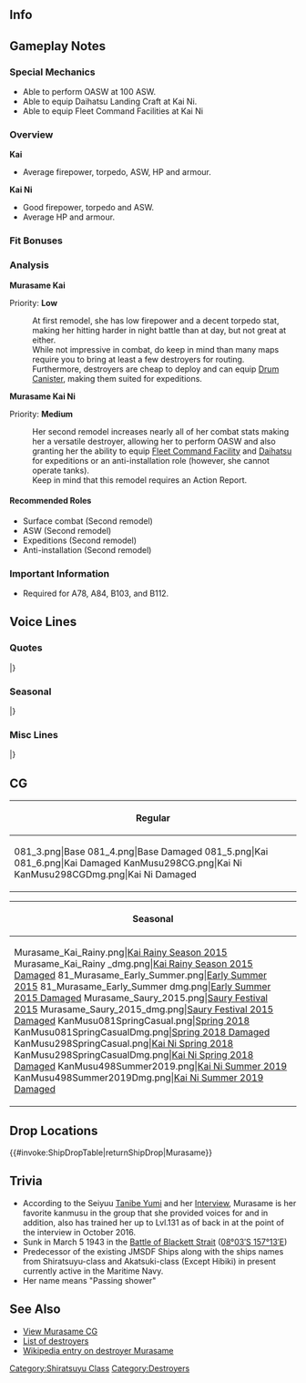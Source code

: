 ==Info==
{{KanmusuInfo|ID=081}}
{{KanmusuInfo|ID=081a}}
{{KanmusuInfo|ID=298}}

==Gameplay Notes==
===Special Mechanics===
* Able to perform OASW at 100 ASW.
* Able to equip Daihatsu Landing Craft at Kai Ni.
* Able to equip Fleet Command Facilities at Kai Ni

===Overview===
'''Kai'''
* Average firepower, torpedo, ASW, HP and armour.  

'''Kai Ni'''
* Good firepower, torpedo and ASW.
* Average HP and armour.

===Fit Bonuses===
{{:{{BASEPAGENAME}}/Equipment Bonuses}}
{{clear}}

===Analysis===
'''Murasame Kai'''

Priority: '''Low'''

:At first remodel, she has low firepower and a decent torpedo stat, making her hitting harder in night battle than at day, but not great at either.
:While not impressive in combat, do keep in mind than many maps require you to bring at least a few destroyers for routing.
:Furthermore, destroyers are cheap to deploy and can equip [[Drum Canister]], making them suited for expeditions.


'''Murasame Kai Ni''' 

Priority: '''Medium'''
:Her second remodel increases nearly all of her combat stats making her a versatile destroyer, allowing her to perform OASW and also granting her the ability to equip [[Fleet Command Facility]] and [[Daihatsu]] for expeditions or an anti-installation role (however, she cannot operate tanks).
:Keep in mind that this remodel requires an Action Report.

====Recommended Roles====
* Surface combat (Second remodel)
* ASW (Second remodel)
* Expeditions (Second remodel)
* Anti-installation (Second remodel)

===Important Information===
* Required for A78, A84, B103, and B112.

==Voice Lines==
===Quotes===
{{ShipquoteHeader}}
{{ShipquoteKai
|scenario = Introduction
|origin = はいはーい！白露型駆逐艦村雨だよ。みんな、よろしくね！
|translation = Yes, yes~! I'm the Shiratsuyu-class destroyer, Murasame. Nice to meet everyone!
|audio = Murasame-Introduction.ogg
}}
{{ShipquoteKai
|scenario = Introduction
|kai2 = yes
|origin = はいはい、お待たせ！そう？ごめんなさい、でもこれから村雨のうんといい所見せる！
|translation = Yes, yes~! Did I keep you waiting? I did?  I'm sorry, but from now on I'll do my utmost to show off all my best points!
|audio = MurasameKai2-Intro.mp3
}}
{{ShipquoteKai
|scenario = Library
|origin = 白露型駆逐艦3番艦、村雨よ。
雨の名前の駆逐艦群なんてお洒落よね？姉妹艦の夕立たちと一緒に第2駆逐隊を編成したの。 
鼠輸送ですって？失礼しちゃう、ガダルカナル島輸送作戦でも活躍したわ！
|translation = I'm the 3rd ship of the Shiratsuyu-class destroyers, Murasame.
Isn't naming destroyers after rain stylish?<ref>The original 6 ships of the Shiratsuyu-class were named after rain.</ref> I was part of the 2nd Destroyer Division with Yuudachi and my other sisters.<ref>DesDiv2 was made out of: Murasame, Yuudachi, Harusame and Samidare.</ref>
Tokyo Expresses? Pardon me, but I was very active in transport operations to Guadalcanal.<ref>The [https://en.wikipedia.org/wiki/Tokyo_Express Tokyo Express] was a high-speed transport run done in a single night to avoid Allied air attacks. She performed two such runs to Guadalcanal.</ref> 
|audio = Murasame-Library.ogg
}}
{{ShipquoteKai
|scenario = Secretary 1
|origin =はいはい！
|translation = Yes yes~!
|audio = Murasame-Sec1b.mp3
}}
{{ShipquoteKai
|scenario = Secretary 1
|kai = yes
|origin =はいはーい！
|translation = Yes yes~!
|audio = MurasameKai-Sec1.mp3
}}
{{ShipquoteKai
|scenario = Secretary 1
|kai2 = yes
|origin =はーいはーい！
|translation = Yes~ yes~!
|audio = MurasameKai2-Sec1b.mp3
}}
<!--{{ShipquoteKai
|scenario = Secretary 1
|kai2 = yes
|origin =ちょっといい村雨、呼んだ？
|translation = Did you call for the improved me?
|audio = MurasameKai2-Sec1.mp3
}}-->
{{ShipquoteKai
|scenario = Secretary 2
|origin = スタンバイＯＫよ！
|translation = I'm ready and waiting!
|audio = Murasame-Sec2.mp3
}}
{{ShipquoteKai
|scenario = Secretary 2
|kai = yes
|origin = 村雨は、スタンバイＯＫよ！
|translation = I'm ready and waiting!
|audio = MurasameKai-Sec2.mp3
}}
{{ShipquoteKai
|scenario = Secretary 2
|kai2 = yes
|origin = 提督、村雨は、スタンバイＯＫよ！
|translation = Admiral, I'm ready and waiting!
|audio = MurasameKai2-Sec2.mp3
}}
{{ShipquoteKai
|scenario = Secretary 3
|origin = えぇ、なになに？村雨に何の相談かしら？
|translation = Eh, what is it? What do you want to discuss with me?
|audio = Murasame-Sec3.mp3
}}
{{ShipquoteKai
|scenario = Secretary 3
|kai = yes
|origin = えぇ、なになに？私に何の相談かしら？
|translation = Eh, what is it? What do you want to discuss with me?
|audio = MurasameKai-Sec3.mp3
}}
{{ShipquoteKai
|scenario = Secretary 3
|kai2 = yes
|origin = なになーに？ちょっといい村雨に、いったい何の相談かしら？ん？
|translation = What is it? What could you want to discuss with the improved me? Hmm?
|audio = MurasameKai2-Sec3.mp3
}}
{{ShipquoteKai
|scenario = Secretary Idle
|kai = yes
|origin = そうですかー…この村雨を放置ですかー…。村雨そんな趣味ないから、かまってー！
|translation = I see... you're neglecting me... I don't have that kind of fetish, so pay attention to me!<ref>Meaning she isn't into BDSM [https://ja.wikipedia.org/wiki/%E6%94%BE%E7%BD%AE%E3%83%97%E3%83%AC%E3%82%A4 neglect play].</ref>
|audio = Murasame-Idle.ogg
}}
{{ShipquoteKai
|scenario = Secretary (Married)
|origin = 提督、元気ない時は村雨が元気分けてあげるから。はいっ！　どう？　元気でた？
|translation = When you're feeling down I'll cheer you up Admiral. Yes! How's that? Feeling better?
|audio = Murasame-Wedding_Line.ogg
}}
{{ShipquoteKai
|scenario = Wedding
|origin = 提督と二人っきりって、意外と楽しいかも。ね、私達って、相性いいのかな？
|translation = It's surprisingly fun just being alone together with you Admiral. Hey, we're pretty compatible right?
|audio = Murasame-Wedding.ogg
}}
{{ShipquoteKai
|scenario = Player's Score
|origin = 提督、連絡が入っているよ。
|translation = Looks like a message has come for you Admiral.
|audio = Murasame-Looking_At_Scores.ogg
}}
{{ShipquoteKai
|scenario = Joining the Fleet
|origin = 村雨いっきまーす！
|translation = Murasame moving out~!
|audio = Murasame-Joining_A_Fleet.ogg
}}
{{ShipquoteKai
|scenario = Joining the Fleet
|kai2 = yes
|origin = 村雨、出ます。さあ、警戒を厳として、行きましょうか。
|translation = Murasame moving out~!　Okay, let's get going with caution and determination.
|audio = MurasameKai2-JoinFleet.mp3
}}
{{ShipquoteKai
|scenario = Equipment 1
|origin = 村雨、パワーア～ップ！<ref>Shared with Supply before Kai.</ref>
|translation = I'm powering up~!
|audio = Murasame-Equipment_3.ogg
}}
{{ShipquoteKai
|scenario = Equipment 2
|origin = いい感じ、いい感じ。来週の村雨にも期待してね。
|translation = This feels really good. Look forward to what I can do next week.<ref>Also can mean 'Expect showers next week'. A pun on her name.</ref>
|audio = Murasame-Equipment_1.ogg
}}
{{ShipquoteKai
|scenario = Equipment 3
|origin = やるってば！
|translation = I can do it!
|audio = Murasame-Equipment_2.ogg
}}
{{ShipquoteKai
|scenario = Supply
|kai = yes
|origin = 補給大好き！
|translation = I love resupplying!
|audio = Murasame-Supply.ogg
}}
{{ShipquoteKai
|scenario = Docking (Minor Damage)
|origin = おぉ～、グッド～！
|translation = Oooh~ good~!
|audio = Murasame-Docking_Minor.ogg
}}
{{ShipquoteKai
|scenario = Docking (Major Damage)
|origin = はぁー…休まりますねぇ
|translation = *sigh*... I'll go rest then.
|audio = Murasame-Docking_Major.ogg
}}
{{ShipquoteKai
|scenario = Construction
|origin = 新しい艦、ゲッツ！
|translation = We got a new ship!
|audio = Murasame-Construction.ogg
}}
{{ShipquoteKai
|scenario = Construction
|kai2 = yes
|origin = 新仲間ね。ようこそ、四水戦に…えぇ、違うの？
|translation = A new comrade. Welcome to the DesRon4... Eh, that's wrong?
|audio = MurasameKai2-Construction.mp3
}}
{{ShipquoteKai
|scenario = Returning from Sortie
|origin = 艦隊が戻ってきたってさー。
|translation = The fleet has returned.
|audio = Murasame-Returning_From_Sortie.ogg
}}
{{ShipquoteKai
|scenario = Returning from Sortie
|kai2 = yes
|origin = 艦隊帰途。いい感じ。みんな、お疲れ様。
|translation = The fleet has returned. Feels great. Everyone, good work.
|audio = MurasameKai2-SortieReturn.mp3
}}
{{ShipquoteKai
|scenario = Starting a Sortie
|origin = 村雨の、ちょっといいとこ見せたげる♪
|translation = I'll show you something a little nice♪
|audio = Murasame-Starting_A_Sortie.ogg
}}
{{ShipquoteKai
|scenario = Starting a Sortie
|kai2 = yes
|origin = 対艦、対潜、対空だって、やってあげる！
|translation = Be it anti-ship, anti-sub or anti-air; let's do this!
|audio = MurasameKai2-Sortie.mp3
}}
{{ShipquoteKai
|scenario = Starting a Battle
|origin = 右舷、敵艦発見です！
|translation = Enemy ships spotted to starboard.
|audio = Murasame-Battle_Start.ogg
}}
{{ShipquoteKai
|scenario = Attack
|origin = やっちゃうからね♪
|translation = I'll get you~♪
|audio = Murasame-Attack.ogg
}}
{{ShipquoteKai
|scenario = Night Battle Attack
|origin = 主砲も魚雷もあるんだよ！
|translation = I have both guns and torpedoes!
|audio = Murasame-Night_Attack.ogg
}}
{{ShipquoteKai
|scenario = Night Battle Attack
|kai2 = yes
|origin = いい感じ、いい感じ！
|translation = Feels really good!
|audio = MurasameKai2-NightAttack.mp3
}}
{{ShipquoteKai
|scenario = Night Battle
|origin = あらあら、まだやるの～？い・い・け・ど！
|translation = Oh my, you still want to keep going~? That~ is~ fine~ with~ me~!
|audio = Murasame-Night_Battle.ogg
}}
{{ShipquoteKai
|scenario = Night Battle
|kai2 = yes
|origin = あら、まだやるの？い・い・け・ど・ね！
|translation = Oh, you still want to keep going? That~ is~ fine~ with~ me~!
|audio = MurasameKai2-NightBattle.mp3
}}
{{ShipquoteKai
|scenario = MVP
|origin =艦隊が勝利出来て良かったです。白露型駆逐艦の力侮れないでしょう？
|translation = I'm glad the fleet was able to win. You shouldn't underestimate the power of the Shiratsuyu-class destroyers alright?
|audio = Murasame-MVP.ogg
}}
{{ShipquoteKai
|scenario = Minor Damage 1
|origin = ちょっ、まっ…！
|translation = Wa-wait...!
|audio = Murasame-Minor_Damage_2.ogg
}}
{{ShipquoteKai
|scenario = Minor Damage 2
|origin = やぁっ！
|translation = Yaaah!
|audio = Murasame-Minor_Damage_1.ogg
}}
{{ShipquoteKai
|scenario = Minor Damage 2
|kai2 = yes
|origin = うぅ、いやだ。
|translation = Urgh, oh no.
|audio = MurasameKai2-Minor_Damage_2.mp3
}}
{{ShipquoteKai
|scenario = Major Damage
|origin = 本当に困るんですけどぉー…うぁあん…
|translation = This is really troubling... Waaah...
|audio = Murasame-Major_Damage.ogg
}}
{{ShipquoteKai
|scenario = Major Damage
|kai2 = yes
|origin = ちょっと流石にまずかったかしら。うぅー。
|translation = I think I'm in a little bit of trouble. Urrgh.
|audio = MurasameKai2-Major_Damage.mp3
}}
{{ShipquoteKai
|scenario = Sunk
|origin = やるだけ…やったよね…さよなら…
|translation = I did... the best I could right... Goodbye...
|audio = Murasame-Sunk.ogg
}}
|} <references/>

{{clear}}

===Seasonal===
{{SeasonalHeaderOld}}
{{SeasonalQuote
|scenario = [[Seasonal/New_Year_2015|New Year 2015]]
|origin =提督、謹賀新年です。今年も村雨の…ちょっといいとこ、みせてあげる！
|translation =	Happy New Year, Admiral. I’ll show you something… real nice this year!
|audio = Murasame_New_Years_Day_2016.ogg
|notes = 
}}
{{SeasonalQuote
|scenario = [[Seasonal/Setsubun_2015|Setsubun 2015]]
|origin = はいは～い♪節分ね。この行事って、いつからあるのかしら？ねえ？
|translation =	Yes, yes♪ It’s Setsubun. I wonder when it was first celebrated. Don’t you?
|audio = Murasame_Setsubun_2015_Sec1.ogg
|notes = 
}}
{{SeasonalQuote
|scenario = [[Seasonal/Valentine%27s_Day_2015|Valentine’s Day 2015]]
|origin = 村雨の、ちょっと良いチョコ、食べてみる？　甘くて、すこーし苦いんです。うふふ♪
|translation =	Would you like to have some of my nice chocolates? It’s sweet and juuust a little bit bitter. Ufufu♪
|audio = Murasame_Valentine_Sec1.ogg
|notes = Secretary 1
}}
{{SeasonalQuote
|scenario = [[Seasonal/White_Day_2015|White Day 2015]]
|origin = うーん...バレンタインのお返し？いい感じ、いい感じ、村雨 ちょっと期待ちゃうなぁ。
|translation =	Yeah… A gift in return for Valentines? That sounds great. I’ve kind of been looking forward to this.
|audio = Murasame_WhiteDay.ogg
|notes = 
}}
{{SeasonalQuote
|scenario = [[Seasonal/Second_Anniversary|2nd Anniversary]]
|origin = はいはい、今日は大事な日。提督、ちゃんと覚えてた？本当？よかった！
|translation =	Yes yes, today is an important day. Do you remember what day it is, Admiral? Really? Good!
|audio = 081_Murasame_2ndAnniv.mp3
|notes = 
}}
{{SeasonalQuote
|scenario = [[Seasonal/Rainy_Season_2015|Rainy Season 2015]]
|origin = あ、春雨…じゃなかった、提督？どなたかお探し？あ、違うの。なぁに？村雨でよかったら、お話聞くよ。なになに。
|translation =	Ah, Harusame… No, Admiral? Are you looking for someone? Ah, you’re not. What is it? If you’re fine with me, I’ll hear you out. What is it, tell me.
|audio = Murasame_Rainy_Secretary_1.ogg
|notes =
}}
{{SeasonalQuote
|scenario = [[Seasonal/Early_Summer_Season_Update|Early Summer 2015]]
|origin = そろそろ夏が来ちゃうね。新しい水着、新調したいな～。いっしょに選んでくれる？
|translation =	Summer is almost here. I feel like getting a brand new swimsuit. Will you choose one with me?
|audio = Murasame_Early_Summer_HQ_1.ogg
|notes =Secretary 1
}}
{{SeasonalQuote
|scenario = [[Seasonal/Early_Summer_Season_Update|Early Summer 2015]]
|origin = 提督どう？村雨の水着、似合ってる？そう……いい感じいい感じ♪
|translation =	How’s this, Admiral? Does this swimsuit suit me? I see… Good, good♪
|audio = Murasame_Early_Summer_HQ_2.ogg
|notes =Secretary 2
}}
{{SeasonalQuote
|scenario = [[Seasonal/Early_Summer_Season_Update|Early Summer 2015]]
|origin = やられてしまったわ。せっかくの水着だったのに……ま、いいわ。お風呂してきますね。
|translation =	I got damaged. I just got this swimsuit too… Oh well. I’ll go take a bath.
|audio = Murasame_Early_Summer_Med_Dmg_Docking.ogg
|notes =Docking (Major)
}}
{{SeasonalQuote
|scenario = [[Seasonal/Early_Summer_Season_Update|Early Summer 2015]]
|origin = 村雨のちょっといい水着、見せてあげる。ちやん～提督、どうおがしら？ね？
|translation =	I’ll show you my nice swimsuit. Tadah, what do you think, Admiral? Hey?
|audio = Murasame_Early_Summer_Join_Fleet.ogg
|notes =Joining the Fleet
}}
{{SeasonalQuote
|scenario = [[Seasonal/Mid_Summer_Season_Update|Midsummer 2015]]
|origin = はいはい～夏です夏！提督、一緒に海にいきましょう。出撃とかじゃなくて！
|translation =	Yes yes, it’s summer! Let’s go to the sea together, Admiral. Not on a sortie!
|audio = Murasame_Mid_Summer.ogg
|notes =
}}
{{SeasonalQuote
|scenario = [[Seasonal/Saury_2015|Saury Festival 2015]]
|origin = ふんふん～秋は秋で嫌いじゃないのよね～。春雨とかどうしてるかなぁ。
|translation = Hmmm, it’s autumn and I don’t dislike it. I wonder what Harusame is doing.
|audio = Murasame_Saury_2015_Secretary.ogg
|notes =
}}
{{SeasonalQuote
|scenario = [[Seasonal/Christmas_2015|Christmas 2015]]
|origin = はいはい！メリークリスマスです、提督！ケーキもターキーもほら、ばっちり！
|translation =	Yes yes! Merry Christmas, Admiral! The cake and turkey is all ready!
|audio = Murasame_Christmas_2015_Sec1.ogg
|notes =Secretary 1
}}
{{SeasonalQuote
|scenario = [[Seasonal/Christmas_2015|Christmas 2015]]
|origin = 提督、村雨のちょっといいクリスマスプレゼント、開けてみる？まだ、な・い・しょ！
|translation =	You want to open my special Christmas present, Admiral? Not~ just~ yet~!
|audio = Murasame_Christmas_2015_Sec2.mp3
|notes = Secretary 2
}}
{{SeasonalQuote
|scenario = [[Seasonal/End_of_Year_2015|End of Year 2015]]
|origin = はいはい！年末です！大掃除です！提督もはい、箒とちり取り。で、大掃除！
|translation =	Yes yes! It’s the end of the year! Time for spring cleaning! Here’s a broom and dustpan for you, Admiral. Now get cleaning!
|audio = Murasame_Year_End_2015_Sec1.ogg
|notes = 
}}
{{SeasonalQuote
|scenario = [[Seasonal/Third_Anniversary|3rd Anniversary]]
|origin = はい、はーい！提督、三周年ですって、三周年。いい感じ、いい感じ！
|translation =	Yes yeees! It’s the 3rd Anniversary now, Admiral! It feels so good!
|audio = Murasame_3rd_Anniversary_Sec1.mp3
|notes = 
}}
{{SeasonalQuote
|scenario = [[Seasonal/Rainy_Season_2016|Rainy Season 2016]]
|origin = てるてる坊主？じゃあ、村雨が作ってみますね。ほら、ここをこうして…できました。
|translation =	A teruteru bouzu? Well, just watch me make one. Look, just like this… and done.
|audio = Murasame_Rainy_Season_2016_Sec1.mp3
|notes = 
}}
{{SeasonalQuote
|scenario = [[Seasonal/Autumn_2016|Autumn 2016]]
|origin = はいはい！秋は美味しいものがおおくってつい色々目移りちゃう。バルジに気をつけなくちゃ。
|translation =	Yes yes! There’s so many delicious things in autumn that I can’t choose. I’ll need to watch my bulge.
|audio = Murasame_Autumn_2017_Sec1.mp3
|notes = 
}}
{{SeasonalQuote
|scenario = [[Seasonal/Saury_2016|Saury Festival 2016]]
|origin = この秋も、ちょっといい村雨のF作業、見てみたい？うんうん、任せておいて。頑張ります♪
|translation =	Would you like to see me do some F-work this autumn? Yup yup, leave it to me. I’ll work hard♪ <ref>”F-work” is IJN slang for fishing duties when the crew would fish to supplement supplies.</ref>
|audio = Murasame_Sec1_Saury_2016.mp3
|notes = 
}}
{{SeasonalQuote
|scenario = [[Seasonal/Autumn_2016|Autumn 2016]]
|origin = はいはい！提督、ちょっと寒そうね。村雨が、ちょっといいマフラー、編んであげましょうか？うふふふっ♪
|translation =	Yes yes! It’s gotten a bit colder, Admiral. Would you like me to knit a muffler for you? Ufufufu~♪
|audio = Murasame_Late_Autumn_2017_Sec1.mp3
|notes = 
}}
{{SeasonalQuote
|scenario = [[Seasonal/Christmas_2017|Christmas 2017]]
|origin = みんなさん、本当にお疲れ様！提督も。もうすぐ、今年もクリスマスですね。いい感じ、いい感じ。
|translation =	Good work, everyone! You too, Admiral. It’s almost Christmas again this year. This feels really good.
|audio = Murasame_Christmas_Sec1.mp3
|notes = 
}}
{{SeasonalQuote
|scenario = [[Seasonal/Valentine%27s_Day_2018|Valentine’s Day 2018]]
|origin = 提督、村雨のちょっとかなりいいチョコ食べて見る？甘くて、少ーしだけ苦いです。いいは？そう。じゃぁ、めーしーあーがーれー。うふぅ、どうぞ。
|translation =	Would you like to try some of my nice chocolates, Admiral? They’re sweet and juuust a bit bitter. You will? Ok. Then, here~ you~ go~. Ufu, help yourself.
|audio = MurasameKaiNi_Valentines_2018_Sec_1.mp3
|notes = Kai Ni Secretary 1
}}
{{SeasonalQuote
|scenario = [[Seasonal/White_Day_2018|Spring 2018]]
|origin = 少し日差しが暖かくなって…春は村雨の好きな季節よ。いい感じ、いい感じ。
|translation =	The sun has gotten a bit warmer… 
|audio = Murasame_Spring_2018_Sec2.mp3
|notes = Secretary 2
}}
{{SeasonalQuote
|scenario = [[Seasonal/Coming_of_Spring_2018|Coming of Spring 2018]]
|origin = 提督、ほら、春、うらら。今日は外でご飯を、いいですね。
|translation =	Look, Admiral, spring is wonderful. Today is a great day to have a meal outdoors.
|audio = Murasame_Spring_2018_Sec1.mp3
|notes = Secretary 1
}}
{{SeasonalQuote
|scenario = [[Seasonal/Coming_of_Spring_2018|Coming of Spring 2018]]
|origin = 村雨のちょっと頑張ったお弁当、外で食べて見る？うん、はいはい！良かった。
|translation =	Would you like to try this lunchbox that I put a bit of effort into? Yup, yes, yes! Great.
|audio = Murasame_Spring_2018_Sec2.mp3
|notes = Secretary 2
}}
{{SeasonalQuote
|scenario = [[Seasonal/Coming_of_Spring_2018|Coming of Spring 2018]]
|origin = 提督、何、そんな見つめて？大丈夫、ちゃんとデザートもあるんです。はい、どぞ。
|translation =	What are you staring at, Admiral? Don’t worry, I have dessert ready too. Here you go.
|audio = Murasame_Spring_2018_Sec3.mp3
|notes = Secretary 3
}}
{{SeasonalQuote
|scenario = [[Seasonal/Fifth_Anniversary|5th Anniversary]]
|origin = はいはい！提督、津に五周年ですって。五周年。いい感じ、いい感じ。この春も、た・の・し・み。
|translation =	Yes, yes! It’s finally the 5th Anniversary, Admiral. The 5th Anniversary. It feels so good. Let’s- have- fun- this spring too.
|audio = Murasame_5th_Anniversary_Sec1.mp3
|notes = 
}}
{{SeasonalQuote
|scenario = [[Seasonal/Summer_2018|Summer 2018]]
|origin = そうね、この夏わ、ちゃんと戦えます。でも、来年は…提督、いいでしょう？そう？やった。
|translation =	That's right, I'll fight properly this summer. But next year... is fine right, Admiral? Really? Hooray.
|audio = MurasameKai2_Summer_2018_Sec3.mp3
|notes = Kai Ni Secretary 3
}}
{{SeasonalQuote
|scenario = [[Seasonal/Saury_2018|Saury 2018]]
|origin = はいはい！私も、由良さんみたいに先生っぽいこと、やってみようかな。どうかな？
|translation =	Yes yes! I want to try acting like a teacher like Yura does. What do you think?
|audio = Murasame_Sec1_Saury_2018.mp3
|notes = 
}}
{{SeasonalQuote
|scenario = [[Seasonal/Late_Autumn_2018|Late Autumn 2018]]
|origin = 村雨の、ちょっといいマフラーできました！もちろん、丁寧に心を込めた、村雨手作り。さあ、まいてみて。
|translation =	My pretty good muffler is done! Of course, I put my heart into making this. Now, try it on.
|audio = Murasame_Late_Autumn_2018_Sec1.mp3
|notes = Secretary 1
}}
{{SeasonalQuote
|scenario = [[Seasonal/Late_Autumn_2018|Late Autumn 2018]]
|origin = いい感じ、いい感じ！やっぱり、村雨の思った通り、とっても似合う。自分のも、あまんじゃうかな。うふふふぅ、やったね。
|translation =	Looking very nice! Just as I thought, it really suits you. I wonder if I should make one for myself. Ufufufu, of course.
|audio = Murasame_Late_Autumn_2018_Sec2.mp3
|notes = Secretary 2
}}
{{SeasonalQuote
|scenario = [[Seasonal/New_Year_2019|New Years 2019]]
|origin = 提督、謹賀新年です。今年はね、村雨の…ちょっといいとこ、みせてあげる…ねぇ！
|translation =	Admiral, Happy New Year. I'll show you... some of my good points this year... ok!
|audio = Murasame_New_Year_2019_Sec1.mp3
|notes = 
}}
{{SeasonalQuote
|scenario = [[Seasonal/Sixth_Anniversary|6th Anniversary]]
|origin = はいはい！いよいよ六周年ですって。六周年。いい感じ、いい感じ。えへぇ。提督、これからも、よろしくね。
|translation =	Hey hey! It's finally the 6th Anniversary. It's here. What a great feeling. Ehe. Admiral, please keep looking after me.
|audio = Murasame_6th_Anniversary_Sec3.mp3
|notes = Secretary 3
}}
{{SeasonalQuote
|scenario = [[Seasonal/Summer_2019|Summer 2019]]
|origin = はいはい！提督、見てみて…どう？えへへぇ。そんなに？そう？
|translation =	Hey hey! Admiral, take a look... What do you think? Ehehe. You like it that much? Really?
|audio = MurasameKai2_Summer_2019_Sec1.mp3
|notes = Kai Ni Secretary 1
}}
{{SeasonalQuote
|scenario = [[Seasonal/Summer_2019|Summer 2019]]
|origin = いい感じ、いい感じ。村雨、もちろんちゃんと戦います。
|translation =	This feels great. Of course I'll still fight well.
|audio = MurasameKai2_Summer_2019_Sec2.mp3
|notes = Kai Ni Secretary 2
}}
{{SeasonalQuote
|scenario = [[Seasonal/Seventh_Anniversary|7th Anniversary]]
|origin = はいはい！提督、ついに村雨たち、七周年ですって、七周年！今年はお部屋で乾杯しましょう！それはそれで、いい感じ、いい感じ。た・の・し・み。
|translation =	Hey hey! Admiral, it's finally our 7th Anniversary! Let's have a toast in your room this year! Then we can get a really good mood going. I. Can't. Wait.
|audio = Murasame_7th_Anniversary_Secretary_1.mp3
|notes = 
}}
{{SeasonalQuote
|scenario = [[Seasonal/Late_Autumn_2020|Late Autumn 2020]]
|origin = 今年はサンマが…残念。でも、村雨に任せて任せて。そんなこともあろかと、アジのポイントで、今年は行きます。
|translation =	There's no... saury this year. But just leave it all to me. We'll be heading out for mackerel this year too.
|audio = Murasame_Late_Autumn_2020_Secretary_1.mp3
|notes = Secretary 1
}}
{{SeasonalQuote
|scenario = [[Seasonal/Late_Autumn_2020|Late Autumn 2020]]
|origin = 今年はサンマが…残念。でも、村雨に、任せて任せて。そんなこともあろかと、アジのポイントで、今年は行きます。
|translation =	There's no... saury this year. But just leave it all to me. We'll be heading out for mackerel this year too.
|audio = Murasame_Kai_Ni_Late_Autumn_2020_Secretary_1.mp3
|notes = Kai Ni Secretary 1
}}
{{SeasonalQuote
|scenario = [[Seasonal/Late_Autumn_2020|Late Autumn 2020]]
|origin = 村雨の、ちょっといい釣果、見せちゃうかな？うふふぅ。
|translation =	Shall I show you how good I am at fishing? Ufufu.
|audio = Murasame_Late_Autumn_2020_Secretary_2.mp3
|notes = Secretary 2
}}
{{SeasonalQuote
|scenario = [[Seasonal/Late_Autumn_2020|Late Autumn 2020]]
|origin = 村雨の、ちょっといい、釣果、見せちゃうかな？うふふふふぅ。
|translation =	Shall I show you how good I am at fishing? Ufufufufu.
|audio = Murasame_Kai_Ni_Late_Autumn_2020_Secretary_2.mp3
|notes = Kai Ni Secretary 2
}}
{{SeasonalQuote
|scenario = [[Seasonal/Late_Autumn_2020|Late Autumn 2020]]
|origin = はいはい！そう、秋は美味しいものが本当に多くて、バルジには気をつけなきゃ。白露姉さんは…あはぁ、べ、別に問題ないって思います。
|translation =	Hey hey! Yeah, there's so, so many delicious things during autumn that I need to watch my bulge. Big sis Shiratsuyu is... Ahah, I don't think she'll have any problems.
|audio = Murasame_Late_Autumn_2020_Secretary_3.mp3
|notes = Secretary 3
}}
{{SeasonalQuote
|scenario = [[Seasonal/Late_Autumn_2020|Late Autumn 2020]]
|origin = はいはい〜！そう、秋は美味しいものが本当に多くて、バルジには気をつけなきゃ。白露ちゃんは…あはは、べ、別に問題ないって思います。
|translation =	Hey hey~! Yeah, there's so, so many delicious things during autumn that I need to watch my bulge. Shiratsuyu is... Ahaha, I don't think she'll have any problems.
|audio = Murasame_Kai_Ni_Late_Autumn_2020_Secretary_3.mp3
|notes = Kai Ni Secretary 3
}}
{{SeasonalQuote
|scenario = [[Seasonal/Late_Autumn_2020|Late Autumn 2020]]
|origin = やった！釣れた！
|translation =	Yes! I got it!
|audio = Murasame_Late_Autumn_2020_Equipment_3.mp3
|notes = Equipment 3
}}
{{SeasonalQuote
|scenario = [[Seasonal/Late_Autumn_2020|Late Autumn 2020]]
|origin = やった！釣れた！
|translation =	Yes! I got it!
|audio = Murasame_Kai_Late_Autumn_2020_Equipment_3.mp3
|notes = Kai Equipment 3
}}
{{SeasonalQuote
|scenario = [[Seasonal/Late_Autumn_2020|Late Autumn 2020]]
|origin = やった！釣・れ・た！
|translation =	Yes! I- got- it!
|audio = Murasame_Kai_Ni_Late_Autumn_2020_Equipment_3.mp3
|notes = Kai Ni Equipment 3
}}
{{SeasonalQuote
|scenario = [[Seasonal/Late_Autumn_2020|Late Autumn 2020]]
|origin = あれは、魚群…違う！敵！敵艦発見です！
|translation =	Is that a school of fish... No! It's the enemy! Enemy ships spotted!
|audio = Murasame_Late_Autumn_2020_Starting_A_Battle.mp3
|notes = Starting a Battle
}}
{{SeasonalQuote
|scenario = [[Seasonal/Late_Autumn_2020|Late Autumn 2020]]
|origin = あれは、魚群…違う！敵！敵艦発見です！
|translation =	Is that a school of fish... No! It's the enemy! Enemy ships spotted!
|audio = Murasame_Kai_Ni_Late_Autumn_2020_Starting_A_Battle.mp3
|notes = Kai Ni Starting a Battle
}}
{{SeasonalQuote
|scenario = [[Seasonal/Valentine's_Day_2021|Valentine's Day 2021]]
|origin = あはは。峯雲さん、お疲れさまです。ん？
|translation = Ahaha. Minegumo, good job. Hmm?
|audio = Murasame_Valentines_2021_Equip_3.mp3
|notes = Kai Ni Equipment 3
}}
{{SeasonalQuote
|scenario = [[Seasonal/Hinamatsuri_2021|Hinamatsuri 2021]]
|origin =この春も、村雨は、スタンバイＯＫよ。 
|translation =	I'll be ready and waiting this spring too. 
|audio = Murasame_Hinamatsuri_2021_Secretary_1.mp3
|notes = Secretary 1
}}
{{SeasonalQuote
|scenario = [[Seasonal/Hinamatsuri_2021|Hinamatsuri 2021]]
|origin =この春も、村雨は、スタンバイＯＫよ。 
|translation =	I'll be ready and waiting this spring too. 
|audio = Murasame_Kai_Ni_Hinamatsuri_2021_Secretary_1.mp3
|notes = Kai Ni Secretary 1
}}
{{SeasonalQuote
|scenario = [[Seasonal/Hinamatsuri_2021|Hinamatsuri 2021]]
|origin =提督、みてみて。可愛い。雛人形。うふふ。 
|translation =	 Admiral, look at these. They're cute. They're Hina dolls. Ufufu. 
|audio = Murasame_Hinamatsuri_2021_Secretary_2.mp3
|notes = Secretary 2
}}
{{SeasonalQuote
|scenario = [[Seasonal/Hinamatsuri_2021|Hinamatsuri 2021]]
|origin =提督、みてみて。可愛い。雛人形。うふふふふ。 
|translation =	Admiral, look at these. They're cute. They're Hina dolls. Ufufufufu. 
|audio = Murasame_Kai_Ni_Hinamatsuri_2021_Secretary_2.mp3
|notes = Kai Ni Secretary 2
}}
{{SeasonalQuote
|scenario = [[Seasonal/Hinamatsuri_2021|Hinamatsuri 2021]]
|origin =もうすぐ、春うらら。提督、村雨の、ちょっといいお弁当、食べる？そう？ 
|translation =	 A wonderful spring is almost here. Admiral, would you have my lunch box? You will? 
|audio = Murasame_Hinamatsuri_2021_Secretary_3.mp3
|notes = Secretary 3
}}
{{SeasonalQuote
|scenario = [[Seasonal/Hinamatsuri_2021|Hinamatsuri 2021]]
|origin =もうすぐ、春うらら。提督、村雨の、ちょっといいお弁当、食べでみる？うふふ。そう？
|translation =	A wonderful spring is almost here. Admiral, would you like to try my lunch box? Ufufu. You will? 
|audio = Murasame_Kai_Ni_Hinamatsuri_2021_Secretary_3.mp3
|notes = Kai Ni Secretary 3
}}
{{SeasonalQuote
|scenario = [[Seasonal/Eighth_Anniversary|8th Anniversary]]
|origin = はいはい！提督、ついに、ついに村雨たち八周年ですって。八周年。今年もまだこんな状況だから、仕方ない、ね？お部屋で乾杯しましょう？それはそれで、とってもいい感じいい感じ。ほら、村雨特製のおつまみも作ってきたの。た・の・し・み、でしょう？
|translation =	Hey hey! Admiral, it's finally, finally our 8th Anniversary. It's here. We're still stuck this year so there's no helping it, right? Shall we have a drink in your room? I have something real nice for you. Here, it's some drinking snacks I made specially for this. It'll- be- fun-, right?
|audio = Murasame_8th Anniversary_Secretary_1.mp3
|notes = Secretary 1
}}
{{SeasonalQuote
|scenario = [[Seasonal/Eighth_Anniversary|8th Anniversary]]
|origin = はいはい！提督、ついに、ついに村雨たち八周年ですって。八周年。今年もまだこんな状況だから、仕方ない、ね？お部屋で乾杯しましょう？それはそれで、とってもいい感じいい感じ。ほーら、村雨特製のおつまみも作ってきたの。た・の・し・み、でしょう？うふふふ〜。
|translation =	Hey hey! Admiral, it's finally, finally our 8th Anniversary. It's here. We're still stuck this year so there's no helping it, right? Shall we have a drink in your room? I have something real nice for you. Here, it's some drinking snacks I made specially for this. It'll- be- fun-, right? Ufufufu~.
|audio = Murasame Kai Ni_8th Anniversary_Secretary_1.mp3
|notes = Kai Ni Secretary 1
}}
|}<references/>

{{clear}}

===Misc Lines===
{{SeasonalHeaderOld}}
{{SeasonalQuote
|scenario = [[Fall 2015 Event]]
|origin = はいはい！次の作戦は？えぇ、あの海への輸送作戦？嘘ぉー。いえ、行きます。任せて！
|translation =	Yes, yes! What’s the next operation? Eh, a transport operation to that sea? No way. No, I’ll go. Leave it to me!
|audio = Murasame_Fall_Event_2015_Sec1.mp3
|notes = Secretary 1
}}
{{SeasonalQuote
|scenario = [[Fall 2015 Event]]
|origin = 輸送作戦。夜の海は気をつけないと。…警戒を厳として、行きましょうか。
|translation =	A transport operation. We’ll need to becareful on the night sea. …Proceed at high alert.
|audio = Murasame_Fall_Event_2015_Sec2.mp3
|notes = Secretary 2
}}
{{SeasonalQuote
|scenario = [[Seasonal/Final_Battle|Eve of the Final Battle 2017]]
|origin = 時雨ちゃん、どうしたの？なるほど。でも、きっと平気。私達の、佐世保の時雨なら、村雨は信じてます。
|translation =	What’s wrong, Shigure? I see. But, I’m sure you’ll be fine. I believe in our Shigure of Sasebo.
|audio = Murasame_Kantai_Kessen_2017_Sec1.mp3
|notes = 
}}
{{SeasonalQuote
|scenario = Shiratsuyu Kai Ni Congratulation
|origin = はいはい！白露姉さん、とってもいい感じいい感じ！
|translation =	Yes, yes! You’re looking very, very good, Shiratsuyu-neesan!
|audio = Murasame_Ichiban_2018_Sec1.mp3
|notes = 
}}
{{SeasonalQuote
|scenario= [[Fall 2019 Event]]
|origin = うふふふぅ。提督、私達二駆はスタンバイオーケーよ。
|translation = Ufufufu. Admiral, all of us in DesDiv2 are ready and waiting.
|audio=Murasame Fall 2019 Event Secretary 1.mp3
|notes=Secretary 1
}}
{{SeasonalQuote
|scenario= [[Fall 2019 Event]]
|origin =二駆、夕立、春雨、五月雨。さあ、行きましょう。
|translation = DesDiv2; Yuudachi, Harusame, Samidare. Come on, let's go.
|audio=Murasame Fall 2019 Event Battle Start.mp3
|notes=Battle Start
}}
{{SeasonalQuote
|scenario= [[Fall 2019 Event]]
|origin = 二駆、夕立、春雨、五月雨。さあ、行きましょう。
|translation = DesDiv2; Yuudachi, Harusame, Samidare. Come on, let's go.
|audio=Murasame Kai Ni Fall 2019 Event Battle Start.mp3
|notes=Kai Ni Battle Start
}}
{{SeasonalQuote
|scenario = [[Summer 2020 Event]]
|origin = 村雨、了解。村雨の…ちょっといいとこ、見せてあげる。
|translation =	Murasame, acknowledging. I'll show you... how good I can be.
|audio = Ship_Voice_Murasame_Kai_Ni_Rainy-Summer_2020_Event_Friend_Fleet_1.mp3
|notes = Friend Fleet 1
}}
{{SeasonalQuote
|scenario = [[Summer 2020 Event]]
|origin = 第二駆逐隊、村雨、戦場海域に到達。これより、友軍を援護します。みんな、村雨に続いて！
|translation =	2nd Destroyer Division, Murasame, has reached the operation area. We'll now support the friendly fleet. Everyone, follow me!
|audio = Ship_Voice_Murasame_Kai_Ni_Rainy-Summer_2020_Event_Friend_Fleet_2.mp3
|notes = Friend Fleet 2
}}
|}<references/>

{{clear}}

==CG==
{| class="mw-collapsible mw-collapsed wikitable" style="width: 100%;"
!Regular
|-
|<gallery>
081_3.png|Base
081_4.png|Base Damaged
081_5.png|Kai
081_6.png|Kai Damaged
KanMusu298CG.png|Kai Ni
KanMusu298CGDmg.png|Kai Ni Damaged
</gallery>
|}

{| class="mw-collapsible mw-collapsed wikitable" style="width: 100%;"
!Seasonal
|-
|<gallery>
Murasame_Kai_Rainy.png|[[Seasonal/Rainy_Season_2015|Kai Rainy Season 2015]]
Murasame_Kai_Rainy _dmg.png|[[Seasonal/Rainy_Season_2016|Kai Rainy Season 2015 Damaged]]
81_Murasame_Early_Summer.png|[[Seasonal/Early_Summer_Season_Update|Early Summer 2015]]
81_Murasame_Early_Summer dmg.png|[[Seasonal/Early_Summer_Season_Update|Early Summer 2015 Damaged]]
Murasame_Saury_2015.png|[[Seasonal/Saury_2015|Saury Festival 2015]]
Murasame_Saury_2015_dmg.png|[[Seasonal/Saury_2015|Saury Festival 2015 Damaged]]
KanMusu081SpringCasual.png|[[Seasonal/Coming_of_Spring_2018|Spring 2018]]
KanMusu081SpringCasualDmg.png|[[Seasonal/Coming_of_Spring_2018|Spring 2018 Damaged]]
KanMusu298SpringCasual.png|[[Seasonal/Coming_of_Spring_2018|Kai Ni Spring 2018]]
KanMusu298SpringCasualDmg.png|[[Seasonal/Coming_of_Spring_2018|Kai Ni Spring 2018 Damaged]]
KanMusu498Summer2019.png|[[Seasonal/Summer_2019|Kai Ni Summer 2019]]
KanMusu498Summer2019Dmg.png|[[Seasonal/Summer_2019|Kai Ni Summer 2019 Damaged]]
</gallery>
|}

==Drop Locations==
{{#invoke:ShipDropTable|returnShipDrop|Murasame}}

==Trivia==
*According to the Seiyuu [[Tanibe Yumi]] and her [[Tanibe Yumi Interview: Kancolle Style Vol. 3|Interview]], Murasame is her favorite kanmusu in the group that she provided voices for and in addition, also has trained her up to Lvl.131 as of back in at the point of the interview in October 2016.
*Sunk in March 5 1943 in the [http://en.wikipedia.org/wiki/Battle_of_Blackett_Strait Battle of Blackett Strait] ([http://tools.wmflabs.org/geohack/geohack.php?pagename=Japanese_destroyer_Murasame_%281937%29&params=08_03_S_157_13_E_ 08°03′S 157°13′E])
*Predecessor of the existing JMSDF Ships along with the ships names from Shiratsuyu-class and Akatsuki-class (Except Hibiki) in present currently active in the Maritime Navy.
*Her name means "Passing shower"

==See Also==
*[[{{PAGENAMEE}}/Gallery|View Murasame CG]]
*[[EliteDD|List of destroyers]]
*[[wikipedia:Japanese_destroyer_Murasame_(1935)|Wikipedia entry on destroyer Murasame]]
{{shiplist}}
[[Category:Shiratsuyu Class]]
[[Category:Destroyers]]